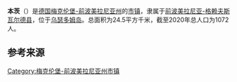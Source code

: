 {{noteTA|G1=德国地名|G2=Landkreis|G3=单位}}
{{Infobox settlement
| name = {{Nowrap|本茨}}
| native_name = {{lang|de|Benz}}
| settlement_type = {{GER}}[[市镇_(德国)|市镇]]
| image_skyline = 
| image_caption = 
| image_flag = 
| image_seal = Wappen Benz Usedom.svg
| image_map = Benz (Usedom) in VG.svg
| map_caption = 本茨在前波美拉尼亚-格赖夫斯瓦尔德县的位置
| pushpin_map = Germany
| pushpin_relief = Relief Map of Germany.svg
| pushpin_label_position = left
| pushpin_map_caption = 本茨在德国的位置
| subdivision_type = 国家
| subdivision_name = {{GER}}
| subdivision_type1 = [[联邦州_(德国)|州]]
| subdivision_name1 = [[梅克伦堡-前波美拉尼亚州|梅克伦堡-前波美拉尼亚州]]
| subdivision_type2 = [[县_(德国)|县]]
| subdivision_name2 = [[前波美拉尼亚-格赖夫斯瓦尔德县|前波美拉尼亚-格赖夫斯瓦尔德县]]
| seat = Markt 1<br>17406 Usedom
| leader_title = [[市长|市长]]
| leader_name = Enrico Tesch
| elevation_m = 34
| area_footnotes = 
| area_total_km2 = 24.5
| population_as_of = 2019年12月31日
| population_footnotes = 
| population_total = 1072
| population_density_km2 = auto
| timezone = [[欧洲中部时间|CET]]
| utc_offset = +1
| timezone_DST = [[欧洲中部夏令时间|CEST]]
| utc_offset_DST = +2
| coordinates = {{coord|53|56|00|N|14|04|00|E|display=inline,title|region:DE_type:city}}
| postal_code_type = [[德国邮政编码列表|邮政编码]]
| postal_code = 17429
| registration_plate_type = [[德国车辆号牌|车辆号牌]]
| registration_plate = VG, ANK, GW, PW, SBG, UEM, WLG
| blank_name = 分区
| blank_info = 6个地区
| website = {{url|www.gemeinde-benz.de}}
| footnotes = 资料最后更新：{{date|2021-03-20|iso}}
}}

'''本茨'''（{{lang-de|'''Benz'''}}）是[[德国|德国]][[梅克伦堡-前波美拉尼亚州|梅克伦堡-前波美拉尼亚州]]的[[市镇_(德国)|市镇]]，隶属于[[前波美拉尼亚-格赖夫斯瓦尔德县|前波美拉尼亚-格赖夫斯瓦尔德县]]，位于[[乌瑟多姆岛|乌瑟多姆岛]]。总面积为24.5平方千米，截至2020年总人口为1072人。

== 参考来源 ==
{{reflist}}

{{前波美拉尼亚-格赖夫斯瓦尔德县行政区划}}
{{Authority control}}
[[Category:梅克伦堡-前波美拉尼亚州市镇|Category:梅克伦堡-前波美拉尼亚州市镇]]